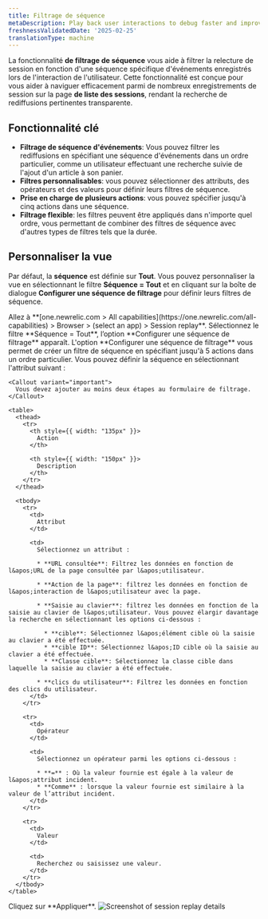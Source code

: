 ```yaml
---
title: Filtrage de séquence
metaDescription: Play back user interactions to debug faster and improve page performance.
freshnessValidatedDate: '2025-02-25'
translationType: machine
---
```


La fonctionnalité **de filtrage de séquence** vous aide à filtrer la relecture de session en fonction d&apos;une séquence spécifique d&apos;événements enregistrés lors de l&apos;interaction de l&apos;utilisateur. Cette fonctionnalité est conçue pour vous aider à naviguer efficacement parmi de nombreux enregistrements de session sur la page **de liste des sessions**, rendant la recherche de rediffusions pertinentes transparente.

## Fonctionnalité clé

* **Filtrage de séquence d&apos;événements**: Vous pouvez filtrer les rediffusions en spécifiant une séquence d&apos;événements dans un ordre particulier, comme un utilisateur effectuant une recherche suivie de l&apos;ajout d&apos;un article à son panier.
* **Filtres personnalisables**: vous pouvez sélectionner des attributs, des opérateurs et des valeurs pour définir leurs filtres de séquence.
* **Prise en charge de plusieurs actions**: vous pouvez spécifier jusqu&apos;à cinq actions dans une séquence.
* **Filtrage flexible**: les filtres peuvent être appliqués dans n&apos;importe quel ordre, vous permettant de combiner des filtres de séquence avec d&apos;autres types de filtres tels que la durée.

## Personnaliser la vue

Par défaut, la **séquence** est définie sur **Tout**. Vous pouvez personnaliser la vue en sélectionnant le filtre **Séquence = Tout** et en cliquant sur la boîte de dialogue **Configurer une séquence de filtrage** pour définir leurs filtres de séquence.

<Steps>
  <Step>
    Allez à <DNT>**[one.newrelic.com &gt; All capabilities](https://one.newrelic.com/all-capabilities) &gt; Browser &gt; (select an app) &gt; Session replay**</DNT>.
  </Step>

  <Step>
    Sélectionnez le filtre **Séquence = Tout**, l’option **Configurer une séquence de filtrage** apparaît.
  </Step>

  <Step>
    L&apos;option **Configurer une séquence de filtrage** vous permet de créer un filtre de séquence en spécifiant jusqu&apos;à 5 actions dans un ordre particulier. Vous pouvez définir la séquence en sélectionnant l&apos;attribut suivant :

    <Callout variant="important">
      Vous devez ajouter au moins deux étapes au formulaire de filtrage.
    </Callout>

    <table>
      <thead>
        <tr>
          <th style={{ width: "135px" }}>
            Action
          </th>

          <th style={{ width: "150px" }}>
            Description
          </th>
        </tr>
      </thead>

      <tbody>
        <tr>
          <td>
            Attribut
          </td>

          <td>
            Sélectionnez un attribut :

            * **URL consultée**: Filtrez les données en fonction de l&apos;URL de la page consultée par l&apos;utilisateur.

            * **Action de la page**: filtrez les données en fonction de l&apos;interaction de l&apos;utilisateur avec la page.

            * **Saisie au clavier**: filtrez les données en fonction de la saisie au clavier de l&apos;utilisateur. Vous pouvez élargir davantage la recherche en sélectionnant les options ci-dessous :

              * **cible**: Sélectionnez l&apos;élément cible où la saisie au clavier a été effectuée.
              * **cible ID**: Sélectionnez l&apos;ID cible où la saisie au clavier a été effectuée.
              * **Classe cible**: Sélectionnez la classe cible dans laquelle la saisie au clavier a été effectuée.

            * **clics du utilisateur**: Filtrez les données en fonction des clics du utilisateur.
          </td>
        </tr>

        <tr>
          <td>
            Opérateur
          </td>

          <td>
            Sélectionnez un opérateur parmi les options ci-dessous :

            * **=** : Où la valeur fournie est égale à la valeur de l&apos;attribut incident.
            * **Comme** : lorsque la valeur fournie est similaire à la valeur de l’attribut incident.
          </td>
        </tr>

        <tr>
          <td>
            Valeur
          </td>

          <td>
            Recherchez ou saisissez une valeur.
          </td>
        </tr>
      </tbody>
    </table>
  </Step>

  <Step>
    Cliquez sur **Appliquer**.
  </Step>
</Steps>

<img title="Session replay details" alt="Screenshot of session replay details" src="/images/edit-sequence-filter.webp" />